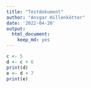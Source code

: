 ```yaml
---
title: "Testdokument"
author: "Ansgar Hillenkötter"
date: '2022-04-20'
output: 
  html_document: 
    keep_md: yes
---
```


```r
c <- 5
d <- c + 6
print(d)
e <- d + 7
print(e)
```
